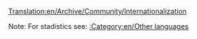 [[Translation:en/Archive/Community/Internationalization]]


Note: For stadistics see: [[:Category:en/Other languages]]